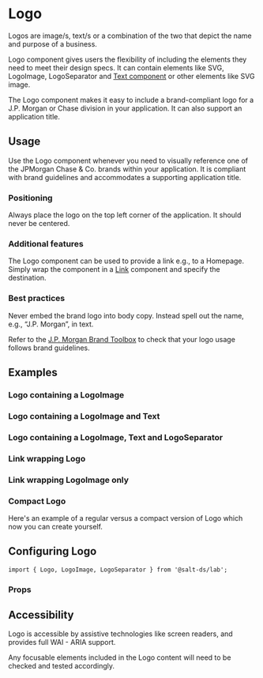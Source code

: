 
<Meta title="Documentation/Lab/Logo" />

# Logo

Logos are image/s, text/s or a combination of the two that depict the name and purpose of a business.

Logo component gives users the flexibility of including the elements they need to meet their design specs. It can contain elements like SVG, LogoImage, LogoSeparator and [Text component](?path=/docs/documentation-core-text--docs) or other elements like SVG image.

The Logo component makes it easy to include a brand-compliant logo for a J.P. Morgan or Chase division in your application. It can also support an application title.

## Usage

Use the Logo component whenever you need to visually reference one of the JPMorgan Chase & Co. brands within your application. It is compliant with brand guidelines and accommodates a supporting application title.

### Positioning

Always place the logo on the top left corner of the application. It should never be centered.

### Additional features

The Logo component can be used to provide a link e.g., to a Homepage. Simply wrap the component in a [Link](?path=/story/documentation-core-link--docs) component and specify the destination.

### Best practices

Never embed the brand logo into body copy. Instead spell out the name, e.g., “J.P. Morgan”, in text.

Refer to the [J.P. Morgan Brand Toolbox](https://www.jpmcbrandtoolbox.com/) to check that your logo usage follows brand guidelines.

## Examples

### Logo containing a LogoImage

<Canvas of={LogoStories.LogoWithImage} />

### Logo containing a LogoImage and Text

<Canvas of={LogoStories.ImageAndText} />

### Logo containing a LogoImage, Text and LogoSeparator

<Canvas of={LogoStories.ImageAndTextWithSeparator} />

### Link wrapping Logo

<Canvas of={LogoStories.LinkLogo} />

### Link wrapping LogoImage only

<Canvas of={LogoStories.LinkOnImage} />

### Compact Logo

Here's an example of a regular versus a compact version of Logo which now you can create yourself.

<Canvas of={LogoStories.RegularVsCompact} />

## Configuring Logo

```
import { Logo, LogoImage, LogoSeparator } from '@salt-ds/lab';
```

### Props

<ArgTypes of={LogoStories} />

## Accessibility

Logo is accessible by assistive technologies like screen readers, and provides full WAI - ARIA support.

Any focusable elements included in the Logo content will need to be checked and tested accordingly.
